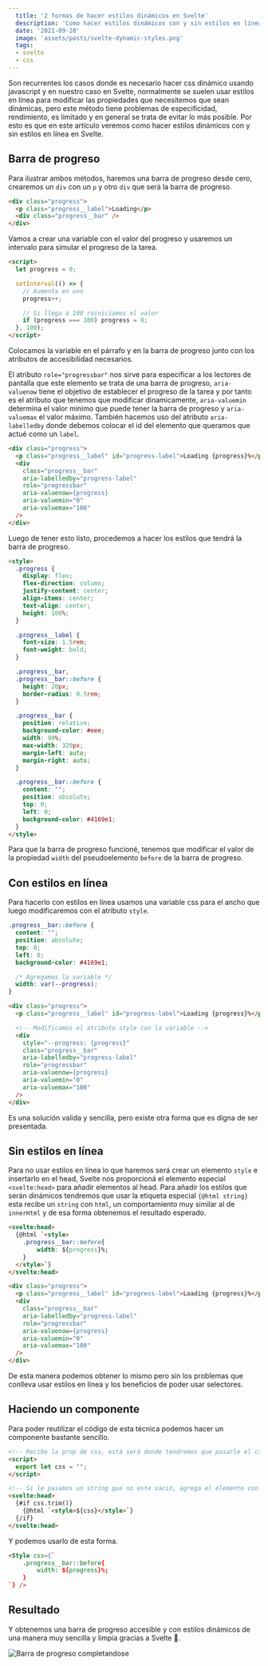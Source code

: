 ```yaml
---
  title: '2 formas de hacer estilos dinámicos en Svelte'
  description: 'Como hacer estilos dinámicos con y sin estilos en línea facilmente usando Svelte'
  date: '2021-09-20'
  image: 'assets/posts/svelte-dynamic-styles.png'
  tags:
  - svelte
  - css
---
```


Son recurrentes los casos donde es necesario hacer css dinámico usando javascript y en nuestro caso en Svelte, normalmente se suelen usar estilos en línea para modificar las propiedades que necesitemos que sean dinámicas, pero este método tiene problemas de especificidad, rendimiento, es limitado y en general se trata de evitar lo más posible. Por esto es que en este artículo veremos como hacer estilos dinámicos con y sin estilos en línea en Svelte.

<GiphyEmbed image="d3mlE7uhX8KFgEmY" />

## Barra de progreso


Para ilustrar ambos métodos, haremos una barra de progreso desde cero, crearemos un `div` con un `p` y otro `div` que será la barra de progreso.

```html
<div class="progress">
  <p class="progress__label">Loading</p>
  <div class="progress__bar" />
</div>
```

Vamos a crear una variable con el valor del progreso y usaremos un intervalo para simular el progreso de la tarea.

```html
<script>
  let progress = 0;

  setInterval(() => {
    // Aumenta en uno
    progress++;

    // Si llega a 100 reiniciamos el valor
    if (progress === 100) progress = 0;
  }, 100);
</script>
```

Colocamos la variable en el párrafo y en la barra de progreso junto con los atributos de accesibilidad necesarios.

El atributo `role="progressbar"` nos sirve para especificar a los lectores de pantalla que este elemento se trata de una barra de progreso, `aria-valuenow` tiene el objetivo de establecer el progreso de la tarea y por tanto es el atributo que tenemos que modificar dinamicamente, `aria-valuemin` determina el valor mínimo que puede tener la barra de progreso y `aria-valuemax` el valor máximo. También hacemos uso del atributo `aria-labelledby` donde debemos colocar el id del elemento que queramos que actué como un `label`.

```html
<div class="progress">
  <p class="progress__label" id="progress-label">Loading {progress}%</p>
  <div
    class="progress__bar"
    aria-labelledby="progress-label"
    role="progressbar"
    aria-valuenow={progress}
    aria-valuemin="0"
    aria-valuemax="100"
  />
</div>
```

Luego de tener esto listo, procedemos a hacer los estilos que tendrá la barra de progreso.

```html
<style>
  .progress {
    display: flex;
    flex-direction: column;
    justify-content: center;
    align-items: center;
    text-align: center;
    height: 100%;
  }

  .progress__label {
    font-size: 1.5rem;
    font-weight: bold;
  }

  .progress__bar,
  .progress__bar::before {
    height: 20px;
    border-radius: 0.5rem;
  }

  .progress__bar {
    position: relative;
    background-color: #eee;
    width: 90%;
    max-width: 320px;
    margin-left: auto;
    margin-right: auto;
  }

  .progress__bar::before {
    content: "";
    position: absolute;
    top: 0;
    left: 0;
    background-color: #4169e1;
  }
</style>
```

Para que la barra de progreso funcioné, tenemos que modificar el valor de la propiedad `width` del pseudoelemento `before` de la barra de progreso.

## Con estilos en línea

Para hacerlo con estilos en línea usamos una variable css para el ancho que luego modificaremos con el atributo `style`.

```css
.progress__bar::before {
  content: "";
  position: absolute;
  top: 0;
  left: 0;
  background-color: #4169e1;

  /* Agregamos la variable */
  width: var(--progress);
}
```

```html
<div class="progress">
  <p class="progress__label" id="progress-label">Loading {progress}%</p>

  <!-- Modificamos el atributo style con la variable -->
  <div
    style="--progress: {progress}"
    class="progress__bar"
    aria-labelledby="progress-label"
    role="progressbar"
    aria-valuenow={progress}
    aria-valuemin="0"
    aria-valuemax="100"
  />
</div>
```

Es una solución valida y sencilla, pero existe otra forma que es digna de ser presentada.

## Sin estilos en línea

Para no usar estilos en línea lo que haremos será crear un elemento `style` e insertarlo en el head, Svelte nos proporcioná el elemento especial `<svelte:head>` para añadir elementos al head. Para añadir los estilos que serán dinámicos tendremos que usar la etiqueta especial `{@html string}` esta recibe un `string` con `html`, un comportamiento muy similar al de `innerHtml` y de esa forma obtenemos el resultado esperado.

```html
<svelte:head>
  {@html `<style>
    .progress__bar::before{
        width: ${progress}%;
    }
  </style>`}
</svelte:head>

<div class="progress">
  <p class="progress__label" id="progress-label">Loading {progress}%</p>
  <div
    class="progress__bar"
    aria-labelledby="progress-label"
    role="progressbar"
    aria-valuenow={progress}
    aria-valuemin="0"
    aria-valuemax="100"
  />
</div>
```

De esta manera podemos obtener lo mismo pero sin los problemas que conlleva usar estilos en línea y los beneficios de poder usar selectores.

## Haciendo un componente

Para poder reutilizar el código de esta técnica podemos hacer un componente bastante sencillo.

```html
<!-- Recibe la prop de css, está será donde tendremos que pasarle el css -->
<script>
  export let css = "";
</script>

<!-- Si le pasamos un string que no este vació, agrega el elemento con el css. -->
<svelte:head>
  {#if css.trim()}
    {@html `<style>${css}</style>`}
  {/if}
</svelte:head>
```

Y podemos usarlo de esta forma.

```html
<Style css={`
    .progress__bar::before{
        width: ${progress}%;
    }
`} />
```

## Resultado

Y obtenemos una barra de progreso accesible y con estilos dinámicos de una manera muy sencilla y limpia gracias a Svelte 🎉.

![Barra de progreso completandose](assets/posts/progress-bar.gif)